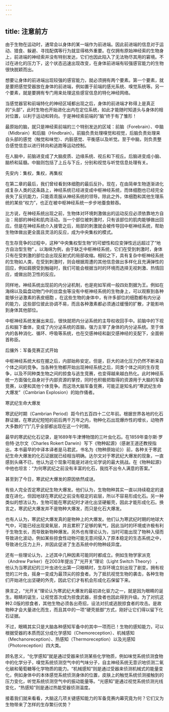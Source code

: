 ```yaml
---
---
---
```

title: 注意前方
---




由于生物在运动时，通常会以身体的某一端作为前进端。因此前进端的信息对于运动、猎食、躲避、寻找配偶等行为就显得格外重要。在仅拥有原始神经索的生物身上，前进端的神经索并没有特别发达，它们也因此陷入了无法物尽其用的窘境。不过在进化的压力下，这个状态迅速出现改变，在身体前进端有较强感官能力的生物很快脱颖而出。

想要让身体的前进端出现较强的感官能力，就必须拥有两个要素。第一个要素，就是要把感觉受器放在身体的前进端，例如置于前端的感光系统、嗅觉系统等。另一个要素，就是要拥有专门用来处理这些感官信息的特化神经网络。

当感觉器官和前端特化的神经区域都出现之后，身体的前进端才称得上是真正的“头部”，此时生物也开始进化出内在定位系统，如此才能随时知道头与身体的相对位置，以利于运动和转向。于是神经索前端的“脑”终于有了雏形！

最原始的脑，就只是神经索前端的三个特别发达的区域：前脑（Forebrain）、中脑（Midbrain）和后脑（Hindbrain）。前脑负责处理嗅觉和视觉，后脑负责处理来自头部的感觉（触觉和味觉）、内脏感觉、平衡感以及听觉。至于中脑，则负责整合感觉信息以进行转向和逃跑等运动控制。

在人脑中，前脑进变成了大脑皮质、边缘系统、视丘和下视丘。后脑进变成小脑、脑桥和延髓。中脑则包括了上丘与下丘，分别和视觉与听觉信息处理有关。

先安内：集权，集权，再集权

在第二章的最后，我们曾经看到体细胞的最后反扑。现在，在由简单生物逐渐进化成复杂人类的这条路上，神经系统已经进变成中枢神经系统，而体细胞也已经完全丧失了反抗能力，只能乖乖服从神经系统的领导。除此之外，体细胞和其他生理系统的某些“权力”，也正在被中枢神经系统一步步地蚕食鲸吞。

比方说，在神经系统出现之前，生物体对环境刺激做出的运动反应必须依靠地方自治：局部的神经和肌肉活动。当一个部位被刺激时，只有该部位的肌肉能够做出回应。但是在神经系统介入接管之后，局部的刺激就会被传导回中枢神经系统，帮助生物体做出更全面且灵活的反应，成为中央集权的模式。

在生存竞争的过程中，这种“中央集权型生物”的可塑性和应变弹性远远超过了“地方自治型生物” 。以海绵为例，由于缺乏中枢神经系统，它们在受到刺激时，身体只有在受刺激的部位会出现反射式的局部收缩。相较之下，具有复杂中枢神经系统的生物如人类，在受到刺激时，则会根据周遭的其他信息做出多样化且充满弹性的回应，例如肩膀受到触碰时，我们可能会根据当时的环境而选择无视刺激、热情回应，或做出防卫性的反应。

同样地，神经系统出现前的内分泌机制，也是宛如军阀一般四处割据为王。例如在海绵以及扁盘动物门中的丝盘虫等没有中枢神经系统的生物身上，可以观察到各种能够分泌激素的表皮细胞 。在这些生物的身体中，有许多部位的细胞都有内分泌的能力，这些部位彼此协调不易，而且各种激素都必须通过缓慢的扩散，才能影响到身体其他部位。

中枢神经系统发展出来后，很快就把内分泌系统的主导权收回手中。前脑中的下视丘和脑下垂体，变成了内分泌系统的首脑，强力主宰了身体的内分泌系统。至于体内的各种消化、循环、呼吸等系统，也在交感神经和副交感神经的支配下，全面俯首称臣。

后攘外：军备竞赛正式开始

中枢神经系统大权在握之后，内部始称安定。但是，巨大的进化压力仍然不断来自个体之间的竞争。当各种生物都开始出现神经系统之后，同类个体之间的生存竞争，以及不同种类生物之间的掠食与逃生竞赛，也变得越来越白热化。此时神经系统一方面强化自身对于内部资源的掌控，同时也积极把取得的资源用于大脑的军备竞赛，以便和其他个体竞争。而这场大脑军备竞赛，可能正是知名的“寒武纪生命大爆发”（Cambrian Explosion）的始作俑者。

寒武纪生命大爆发

寒武纪时期（Cambrian Period）距今约五百四十二亿年前。根据世界各地的化石群证据，在寒武纪短短的前后两千万年之内，物种化石出现爆炸性的增长，动物界大多数的“门”几乎全部都出现在这一个时期。

最早的寒武纪化石记录，是1689年牛津博物馆的三叶虫化石。在1859年查尔斯·罗伯特·达尔文（Charles Rokert Darwin）写下《物种起源》（感谢王道还教授指出，本书最早的中译本译者是马君武，书名为《物种原始论》）前，各种关于寒武纪生命大爆发的化石证据就已经相当明确。达尔文对于寒武纪大爆发的现象，一直感到头痛不已，他认为这个现象可能是对进化论学说的最大挑战。在《物种起源》中他也坦言：“为何寒武纪之前没有丰富的化石，我找不出令人满意的答案。”

甚至到了今日，寒武纪大爆发的原因依然成谜。

有些人完全否定寒武纪生物大爆发。他们认为，生物物种其实一直以持续稳定的速度在进化，但因地球在寒武纪之前没有稳定的岩层，所以不容易形成化石。另一种类似的想法认为，生物可能在寒武纪时才进化出坚硬躯壳，因此才能形成化石。换言之，寒武纪大爆发并不是物种大爆发，而只是化石大爆发。

也有人认为，寒武纪大爆发真的是物种上的大爆发。他们认为寒武纪时期的地球大气中，可能已经出现臭氧层，并且累积了足够的氧气，因此当时的环境或许极有利于生物生长，而导致新物种爆发。另外也有理论认为，当时可能出现了物种入侵而导致进化波动，例如某些掠食性动物可能无意间侵入了原本稳定的生态系统之中，导致进化压力上升，并因此促进了生态系统中的物种歧异度。

还有一些理论认为，上述其中几种因素可能同时都成立。例如生物学家派克（Andrew Parker）在2003年提出了“光开关”理论（Light Switch Theory） ，他认为当寒武纪的三叶虫进化出第一只眼睛时，生存环境立刻出现了剧变。拥有视觉的三叶虫，摇身一变成为最顶尖的掠食者。为了抵抗视觉生物的袭击，各种生物们开始进化出坚硬的外壳，因此它们才有机会形成化石保留下来。

换言之，“光开关”理论认为寒武纪大爆发的最初进化驱力之一，就是因为眼睛的诞生。眼睛的诞生，让视觉首次成为掠食武器，掠食者也因此得到升级。为了对抗这种2.0版的掠食者，其他生物必须各出奇招，设法对抗或逃脱掠食者的攻击。是故物种才会大量进化而生，而且其中的一项“硬壳抵御”方式，刚好让它们得以留下化石证据。

不过，眼睛其实只是大脑各种感知军备中的其中一项而已！生物的感知能力，可以根据受器的本质而区分成化学感知（Chemoreception）、机械感知（Mechanoreception）、热感知（Thermoreception）以及光感知（Photoreception）四大类。

顾名思义，“化学感知”就是通过受器来侦测某些化学物质，例如味觉系统侦测食物中的化学分子，嗅觉系统侦测空气中的气味分子，自主神经系统无意识地侦测二氧化碳和葡萄糖等化学物质的能力。“机械感知”则是通过受器来侦测机械式的能量变化，例如身体中的本体感觉系统侦测身体的位置，皮肤上的触觉系统侦测接触到的压力变化，听觉系统侦测空气中的振动能量等。“光感知”是通过视觉系统侦测光线变化，“热感知”则是通过热能受器侦测温度。

接着我们就来看看，大脑这几项关键感知能力的军备竞赛内幕究竟为何？它们又为生物带来了怎样的生存繁衍优势？
